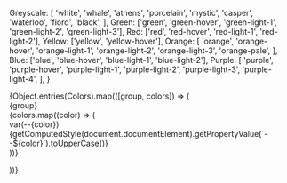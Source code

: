 
  Greyscale: [
    'white',
    'whale',
    'athens',
    'porcelain',
    'mystic',
    'casper',
    'waterloo',
    'fiord',
    'black',
  ],
  Green: ['green', 'green-hover', 'green-light-1', 'green-light-2', 'green-light-3'],
  Red: ['red', 'red-hover', 'red-light-1', 'red-light-2'],
  Yellow: ['yellow', 'yellow-hover'],
  Orange: [
    'orange',
    'orange-hover',
    'orange-light-1',
    'orange-light-2',
    'orange-light-3',
    'orange-pale',
  ],
  Blue: ['blue', 'blue-hover', 'blue-light-1', 'blue-light-2'],
  Purple: [
    'purple',
    'purple-hover',
    'purple-light-1',
    'purple-light-2',
    'purple-light-3',
    'purple-light-4',
  ],
}

<Unstyled>
{Object.entries(Colors).map(([group, colors]) => (

<div key={group} className='column mrg-xl mrg--b'>
  <div className='h3 mrg-s mrg--b'>{group}</div>
  <div className='row'>
    {colors.map((color) => (
      <div key={color} className='column color gap-xs'>
        <div className='border' style={{ background: `var(--${color})` }} />
        <div className='value caption'>
          var(--{color})
        </div>
        <div className='value c-waterloo caption'>
          {getComputedStyle(document.documentElement).getPropertyValue(`--${color}`).toUpperCase()}
        </div>
      </div>
    ))}

  </div>
</div>

))}

</Unstyled>

<style>
  {`
  .row {
    gap: 16px;
    flex-wrap: wrap;
  }

  .border {
    width: 160px;
    height: 100px;
  }

  .value {
    font-family: Monospace;
  }
  `}
</style>
